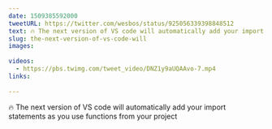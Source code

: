 ```yaml
---
date: 1509385592000
tweetURL: https://twitter.com/wesbos/status/925056339398848512
text: 🔥 The next version of VS code will automatically add your import statements as you use functions from your project 
slug: the-next-version-of-vs-code-will
images:
  
videos:
  - https://pbs.twimg.com/tweet_video/DNZ1y9aUQAAvo-7.mp4
links:
  
---
```

🔥 The next version of VS code will automatically add your import statements as you use functions from your project
